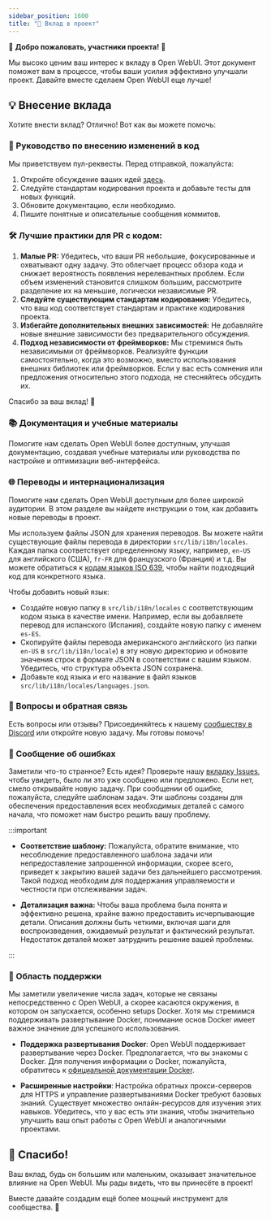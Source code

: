 ```yaml
---
sidebar_position: 1600
title: "🤝 Вклад в проект"
---
```



<TopBanners />

🚀 **Добро пожаловать, участники проекта!** 🚀

Мы высоко ценим ваш интерес к вкладу в Open WebUI. Этот документ поможет вам в процессе, чтобы ваши усилия эффективно улучшали проект. Давайте вместе сделаем Open WebUI еще лучше!

## 💡 Внесение вклада

Хотите внести вклад? Отлично! Вот как вы можете помочь:

### 🌟 Руководство по внесению изменений в код

Мы приветствуем пул-реквесты. Перед отправкой, пожалуйста:

1. Откройте обсуждение ваших идей [здесь](https://github.com/open-webui/open-webui/discussions/new/choose).
2. Следуйте стандартам кодирования проекта и добавьте тесты для новых функций.
3. Обновите документацию, если необходимо.
4. Пишите понятные и описательные сообщения коммитов.

### 🛠 Лучшие практики для PR с кодом:

1. **Малые PR:** Убедитесь, что ваши PR небольшие, фокусированные и охватывают одну задачу. Это облегчает процесс обзора кода и снижает вероятность появления нерелевантных проблем. Если объем изменений становится слишком большим, рассмотрите разделение их на меньшие, логически независимые PR.
2. **Следуйте существующим стандартам кодирования:** Убедитесь, что ваш код соответствует стандартам и практике кодирования проекта.
3. **Избегайте дополнительных внешних зависимостей:** Не добавляйте новые внешние зависимости без предварительного обсуждения.
4. **Подход независимости от фреймворков:** Мы стремимся быть независимыми от фреймворков. Реализуйте функции самостоятельно, когда это возможно, вместо использования внешних библиотек или фреймворков. Если у вас есть сомнения или предложения относительно этого подхода, не стесняйтесь обсудить их.

Спасибо за ваш вклад! 🚀

### 📚 Документация и учебные материалы

Помогите нам сделать Open WebUI более доступным, улучшая документацию, создавая учебные материалы или руководства по настройке и оптимизации веб-интерфейса.

### 🌐 Переводы и интернационализация

Помогите нам сделать Open WebUI доступным для более широкой аудитории. В этом разделе вы найдете инструкции о том, как добавить новые переводы в проект.

Мы используем файлы JSON для хранения переводов. Вы можете найти существующие файлы перевода в директории `src/lib/i18n/locales`. Каждая папка соответствует определенному языку, например, `en-US` для английского (США), `fr-FR` для французского (Франция) и т.д. Вы можете обратиться к [кодам языков ISO 639](http://www.lingoes.net/en/translator/langcode.htm), чтобы найти подходящий код для конкретного языка.

Чтобы добавить новый язык:

- Создайте новую папку в `src/lib/i18n/locales` с соответствующим кодом языка в качестве имени. Например, если вы добавляете перевод для испанского (Испания), создайте новую папку с именем `es-ES`.
- Скопируйте файлы перевода американского английского (из папки `en-US` в `src/lib/i18n/locale`) в эту новую директорию и обновите значения строк в формате JSON в соответствии с вашим языком. Убедитесь, что структура объекта JSON сохранена.
- Добавьте код языка и его название в файл языков `src/lib/i18n/locales/languages.json`.

### 🤔 Вопросы и обратная связь

Есть вопросы или отзывы? Присоединяйтесь к нашему [сообществу в Discord](https://discord.gg/5rJgQTnV4s) или откройте новую задачу. Мы готовы помочь!

### 🚨 Сообщение об ошибках

Заметили что-то странное? Есть идея? Проверьте нашу [вкладку Issues](https://github.com/open-webui/open-webui/issues), чтобы увидеть, было ли это уже сообщено или предложено. Если нет, смело открывайте новую задачу. При сообщении об ошибке, пожалуйста, следуйте шаблонам задач. Эти шаблоны созданы для обеспечения предоставления всех необходимых деталей с самого начала, что поможет нам быстро решить вашу проблему.

:::important

- **Соответствие шаблону:** Пожалуйста, обратите внимание, что несоблюдение предоставленного шаблона задачи или непредоставление запрошенной информации, скорее всего, приведет к закрытию вашей задачи без дальнейшего рассмотрения. Такой подход необходим для поддержания управляемости и честности при отслеживании задач.

- **Детализация важна:** Чтобы ваша проблема была понята и эффективно решена, крайне важно предоставить исчерпывающие детали. Описания должны быть четкими, включая шаги для воспроизведения, ожидаемый результат и фактический результат. Недостаток деталей может затруднить решение вашей проблемы.

:::

### 🧭 Область поддержки

Мы заметили увеличение числа задач, которые не связаны непосредственно с Open WebUI, а скорее касаются окружения, в котором он запускается, особенно setups Docker. Хотя мы стремимся поддерживать развертывание Docker, понимание основ Docker имеет важное значение для успешного использования.

- **Поддержка развертывания Docker**: Open WebUI поддерживает развертывание через Docker. Предполагается, что вы знакомы с Docker. Для получения информации о Docker, пожалуйста, обратитесь к [официальной документации Docker](https://docs.docker.com/get-started/overview/).

- **Расширенные настройки**: Настройка обратных прокси-серверов для HTTPS и управление развертываниями Docker требуют базовых знаний. Существует множество онлайн-ресурсов для изучения этих навыков. Убедитесь, что у вас есть эти знания, чтобы значительно улучшить ваш опыт работы с Open WebUI и аналогичными проектами.

## 🙏 Спасибо!

Ваш вклад, будь он большим или маленьким, оказывает значительное влияние на Open WebUI. Мы рады видеть, что вы принесёте в проект!

Вместе давайте создадим ещё более мощный инструмент для сообщества. 🌟
